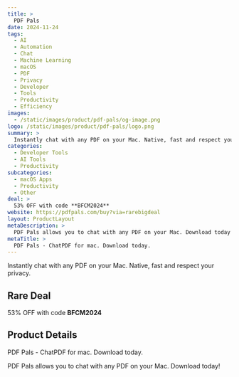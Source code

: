 ```yaml
---
title: >
  PDF Pals
date: 2024-11-24
tags:
  - AI
  - Automation
  - Chat
  - Machine Learning
  - macOS
  - PDF
  - Privacy
  - Developer
  - Tools
  - Productivity
  - Efficiency
images:
  - /static/images/product/pdf-pals/og-image.png
logo: /static/images/product/pdf-pals/logo.png
summary: >
  Instantly chat with any PDF on your Mac. Native, fast and respect your privacy.
categories:
  - Developer Tools
  - AI Tools
  - Productivity
subcategories:
  - macOS Apps
  - Productivity
  - Other
deal: >
  53% OFF with code **BFCM2024**
website: https://pdfpals.com/buy?via=rarebigdeal
layout: ProductLayout
metaDescription: >
  PDF Pals allows you to chat with any PDF on your Mac. Download today!
metaTitle: >
  PDF Pals - ChatPDF for mac. Download today.
---
```

Instantly chat with any PDF on your Mac. Native, fast and respect your privacy.

## Rare Deal

53% OFF with code **BFCM2024**

## Product Details
PDF Pals - ChatPDF for mac. Download today.

PDF Pals allows you to chat with any PDF on your Mac. Download today!
